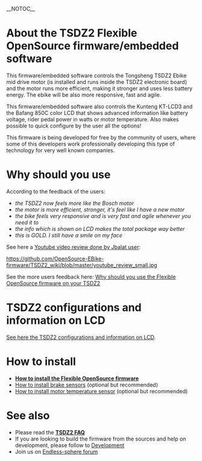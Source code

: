 __NOTOC__
= About the TSDZ2 Flexible OpenSource firmware/embedded software =

This firmware/embedded software controls the Tongsheng TSDZ2 Ebike mid drive motor (is installed and runs inside the TSDZ2 electronic board) and the motor runs more efficient, making it stronger and uses less battery energy. The ebike will be also more responsive, fast and agile.

This firmware/embedded software also controls the Kunteng KT-LCD3 and the Bafang 850C color LCD that shows advanced information like battery voltage, rider pedal power in watts or motor temperature. Also makes possible to quick configure by the user all the options!

This firmware is being developed for free by the community of users, where some of this developers work professionally developing this type of technology for very well known companies.

= Why should you use =

According to the feedback of the users:
* ''the TSDZ2 now feels more like the Bosch motor''
* ''the motor is more efficient, stronger, it's feel like I have a new motor''
* ''the bike feels very responsive and is very fast and agile whenever you need it to''
* ''the info which is shown on LCD makes the total package way better''
* ''this is GOLD. I still have a smile on my face''

See here a [https://www.youtube.com/watch?v=IrWn6e8bIuQ Youtube video review done by Jbalat user]:

[[https://github.com/OpenSource-EBike-firmware/TSDZ2_wiki/blob/master/youtube_review_small.jpg]]

See the more users feedback here: [[Why should you use the Flexible OpenSource firmware on your TSDZ2]]

= TSDZ2 configurations and information on LCD =

[[Usage and configuration of firmware version 0.17.x|See here the TSDZ2 configurations and information on LCD]].

= How to install =

* '''[[How to install the Flexible OpenSource firmware]]'''
* [[How to install brake sensors]] (optional but recommended)
* [[How to install motor temperature sensor]] (optional but recommended)

= See also =
* Please read the '''[[FAQ|TSDZ2 FAQ]]'''
* If you are looking to build the firmware from the sources and help on development, please follow to [[Development]]
* Join us on [https://endless-sphere.com/forums/viewtopic.php?f=28&t=79788 Endless-sphere forum]